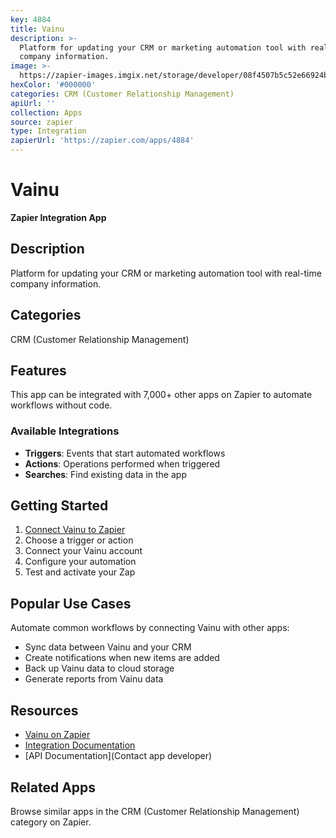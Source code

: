 ```yaml
---
key: 4884
title: Vainu
description: >-
  Platform for updating your CRM or marketing automation tool with real-time
  company information.
image: >-
  https://zapier-images.imgix.net/storage/developer/08f4507b5c52e66924be0890404a2e36.png?auto=format%2Ccompress&ixlib=python-3.0.0&q=50
hexColor: '#000000'
categories: CRM (Customer Relationship Management)
apiUrl: ''
collection: Apps
source: zapier
type: Integration
zapierUrl: 'https://zapier.com/apps/4884'
---
```

# Vainu

**Zapier Integration App**

## Description

Platform for updating your CRM or marketing automation tool with real-time company information.

## Categories

CRM (Customer Relationship Management)

## Features

This app can be integrated with 7,000+ other apps on Zapier to automate workflows without code.

### Available Integrations

- **Triggers**: Events that start automated workflows
- **Actions**: Operations performed when triggered
- **Searches**: Find existing data in the app

## Getting Started

1. [Connect Vainu to Zapier](https://zapier.com/apps/4884)
2. Choose a trigger or action
3. Connect your Vainu account
4. Configure your automation
5. Test and activate your Zap

## Popular Use Cases

Automate common workflows by connecting Vainu with other apps:

- Sync data between Vainu and your CRM
- Create notifications when new items are added
- Back up Vainu data to cloud storage
- Generate reports from Vainu data

## Resources

- [Vainu on Zapier](https://zapier.com/apps/4884)
- [Integration Documentation](https://zapier.com/apps/4884/integrations)
- [API Documentation](Contact app developer)

## Related Apps

Browse similar apps in the CRM (Customer Relationship Management) category on Zapier.
